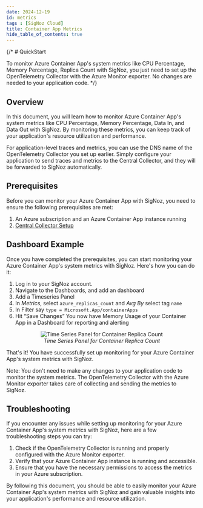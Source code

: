 ```yaml
---
date: 2024-12-19
id: metrics
tags : [SigNoz Cloud]
title: Container App Metrics
hide_table_of_contents: true
---
```


{/* # QuickStart

To monitor Azure Container App's system metrics like CPU Percentage, Memory Percentage, Replica Count with SigNoz, you just need to set up the OpenTelemetry Collector with the Azure Monitor exporter. No changes are needed to your application code. */}

## Overview

In this document, you will learn how to monitor Azure Container App's system metrics like CPU Percentage, Memory Percentage, Data In, and Data Out with SigNoz. By 
monitoring these metrics, you can keep track of your application's resource utilization and performance.

For application-level traces and metrics, you can use the DNS name of the OpenTelemetry Collector you set up earlier. Simply configure your application to send 
traces and metrics to the Central Collector, and they will be forwarded to SigNoz automatically.

<Tabs entityName="plans">
<TabItem value="signoz-cloud" label="SigNoz Cloud" default>

## Prerequisites

Before you can monitor your Azure Container App with SigNoz, you need to ensure the following prerequisites are met:

1. An Azure subscription and an Azure Container App instance running
2. [Central Collector Setup](../../bootstrapping/collector-setup)

## Dashboard Example

Once you have completed the prerequisites, you can start monitoring your Azure Container App's system metrics with SigNoz. Here's how you can do it:

1. Log in to your SigNoz account.
2. Navigate to the Dashboards, and add an dashboard
3. Add a Timeseries Panel
4. In *Metrics*, select `azure_replicas_count`  and *Avg By* select tag `name`
5. In Filter say `type = Microsoft.App/containerApps`
6. Hit “Save Changes” You now have Memory Usage of your Container App in a Dashboard for reporting and alerting 

<figure data-zoomable align="center">
    <img
        src="/img/docs/azure-monitoring/azure-container-app-metrics.webp"
        alt="Time Series Panel for Container Replica Count"
    />
    <figcaption>
        <i>
        Time Series Panel for Container Replica Count
        </i>
    </figcaption>
</figure>

That's it! You have successfully set up monitoring for your Azure Container App's system metrics with SigNoz.

Note: You don't need to make any changes to your application code to monitor the system metrics. The OpenTelemetry Collector with the Azure Monitor exporter takes 
care of collecting and sending the metrics to SigNoz.

## Troubleshooting

If you encounter any issues while setting up monitoring for your Azure Container App's system metrics with SigNoz, here are a few troubleshooting steps you can try:

1. Check if the OpenTelemetry Collector is running and properly configured with the Azure Monitor exporter.
2. Verify that your Azure Container App instance is running and accessible.
3. Ensure that you have the necessary permissions to access the metrics in your Azure subscription.

By following this document, you should be able to easily monitor your Azure Container App's system metrics with SigNoz and gain valuable insights into your 
application's performance and resource utilization.

</TabItem>
</Tabs>
